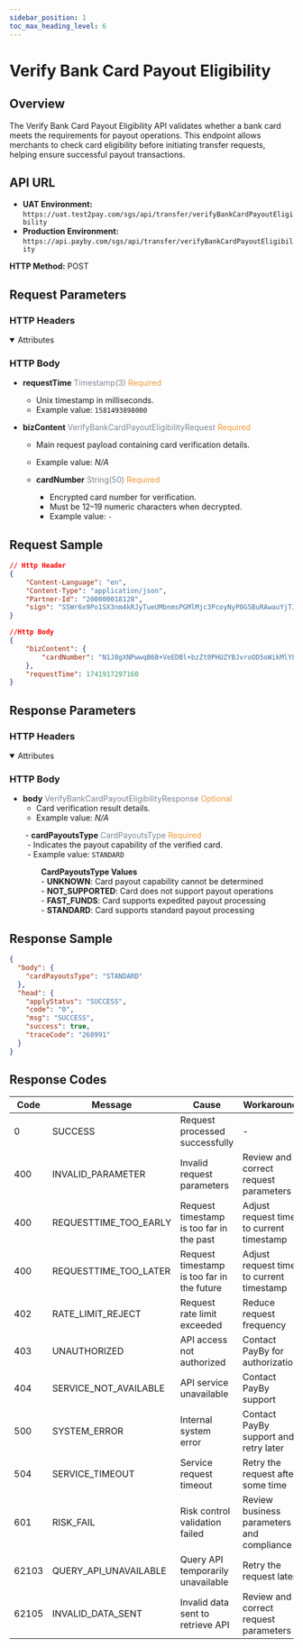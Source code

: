 ```yaml
---
sidebar_position: 1
toc_max_heading_level: 6
---
```



# Verify Bank Card Payout Eligibility

## Overview

The Verify Bank Card Payout Eligibility API validates whether a bank card meets the requirements for payout operations. This endpoint allows merchants to check card eligibility before initiating transfer requests, helping ensure successful payout transactions.

## API URL

- **UAT Environment:** `https://uat.test2pay.com/sgs/api/transfer/verifyBankCardPayoutEligibility`
- **Production Environment:** `https://api.payby.com/sgs/api/transfer/verifyBankCardPayoutEligibility`

**HTTP Method:** POST

## Request Parameters

### HTTP Headers

  <details open={true}>
  <summary>Attributes</summary>
    <RequestHeader/>
  </details>

### HTTP Body

- **requestTime** <font color='#7d8793'>Timestamp(3)</font> <font color='#f19938'>Required</font>  
  - Unix timestamp in milliseconds.  
  - Example value: `1581493898000`  

- **bizContent** <font color='#7d8793'>VerifyBankCardPayoutEligibilityRequest</font> <font color='#f19938'>Required</font>  
  - Main request payload containing card verification details.  
  - Example value: *N/A*  

  - **cardNumber** <font color='#7d8793'>String(50)</font> <font color='#f19938'>Required</font>  
    - Encrypted card number for verification.  
    - Must be 12–19 numeric characters when decrypted.  
    - Example value: `-`  

## Request Sample

```json
// Http Header
{
    "Content-Language": "en",
    "Content-Type": "application/json",
    "Partner-Id": "200000018128",
    "sign": "S5Wr6x9Po1SX3nm4kRJyTueUMbnmsPGMlMjc3PcoyNyP0G5BuRAwauYjTJLeto6Bu1+893zCGmj201mjrvcXP4v/uMzQxRav5PBMp9VuQ+3dOFGclQAwr8cFAKuBDHhGAAkw1iVpdC8ZZLGl/jRUv3PCiZh6VyOLnrK7ZIevB/TetQSzCmN1xDIQo8mpDYz7YY/jSzYBnD17ePvkr4qQOWNUh7FF2nd29lo9KOQl5tJVoqT/D+PVSlZeuGr+wxBYCAyGqbVXXSAGcwF1egF6ISLJ29jpHcX/LACXxF/uf5cdzbudwPB2X0wtRw9WnowY3RUq34sidoF4DIShXVFHAg=="
}

//Http Body
{
    "bizContent": {
        "cardNumber": "N1J8gXNPwwqB6B+VeEDBl+bzZt0PHUZYBJvroOD5oWikMlY8a4YFCwDNbY4T/xCLfNzIQ/3fWl2flEp7bIHvt/wFliXBqYXwFIfg532CHD2ghGz8IZ6/19wU1RcGXc7g1C3MS9sCRwP8PubGd3UxaOuUxaE8Q/oKFaKm5ZcBucmZVH5skttFUPETnMyhfhNr2X2v8L34Cr2CVb5tx2x1RD80DFI76fO7OF4VFhWUVF/Jl2N/hecI6iJZ2WIGh6Wkp7wENIydKjJxUdERqE4316SOwSFKZvowpQ4Mmh8pv6lmXHgIZmkASdG+JqdmBTSlNQQOdyiiwwpptIUn7vHXEQ=="
    },
    "requestTime": 1741917297160
}
```

## Response Parameters

### HTTP Headers

  <details open={true}>
  <summary>Attributes</summary>
    <ResponseHeader/>
  </details>

### HTTP Body

- **body** <font color='#7d8793'>VerifyBankCardPayoutEligibilityResponse</font> <font color='#f19938'>Optional</font>  
  - Card verification result details.  
  - Example value: *N/A*  

  - **cardPayoutsType** <font color='#7d8793'>CardPayoutsType</font> <font color='#f19938'>Required</font>  
    - Indicates the payout capability of the verified card.  
    - Example value: `STANDARD`  

    **CardPayoutsType Values**  
    - **UNKNOWN**: Card payout capability cannot be determined  
    - **NOT_SUPPORTED**: Card does not support payout operations  
    - **FAST_FUNDS**: Card supports expedited payout processing  
    - **STANDARD**: Card supports standard payout processing  

## Response Sample

```json
{
  "body": {
    "cardPayoutsType": "STANDARD"
  },
  "head": {
    "applyStatus": "SUCCESS",
    "code": "0",
    "msg": "SUCCESS",
    "success": true,
    "traceCode": "268991"
  }
}
```

## Response Codes

| Code | Message | Cause | Workaround |
|------|---------|--------|----------|
| 0 | SUCCESS | Request processed successfully | - |
| 400 | INVALID_PARAMETER | Invalid request parameters | Review and correct request parameters |
| 400 | REQUESTTIME_TOO_EARLY | Request timestamp is too far in the past | Adjust request time to current timestamp |
| 400 | REQUESTTIME_TOO_LATER | Request timestamp is too far in the future | Adjust request time to current timestamp |
| 402 | RATE_LIMIT_REJECT | Request rate limit exceeded | Reduce request frequency |
| 403 | UNAUTHORIZED | API access not authorized | Contact PayBy for authorization |
| 404 | SERVICE_NOT_AVAILABLE | API service unavailable | Contact PayBy support |
| 500 | SYSTEM_ERROR | Internal system error | Contact PayBy support and retry later |
| 504 | SERVICE_TIMEOUT | Service request timeout | Retry the request after some time |
| 601 | RISK_FAIL | Risk control validation failed | Review business parameters and compliance |
| 62103 | QUERY_API_UNAVAILABLE | Query API temporarily unavailable | Retry the request later |
| 62105 | INVALID_DATA_SENT | Invalid data sent to retrieve API | Review and correct request parameters |
